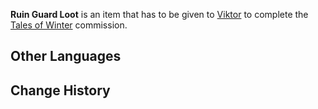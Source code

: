 {{Item Infobox
|id           = 100519
|image        = Item Chaos Device.png
|type         = Quest Items
|description  = A trophy seized from a Ruin Guard. It does not appear to have much value as a collector's item. But it is heavy enough that it would cause a great deal of pain, were it to be dropped onto a certain arrogant someone's foot.
|source1      = Obtained during the [[Tales of Winter]] commission in [[Mondstadt]]
}}
'''Ruin Guard Loot''' is an item that has to be given to [[Viktor]] to complete the [[Tales of Winter]] commission.
==Other Languages==
{{Other Languages
|default_hidden = 1
|en      = Ruin Guard Loot
|zhs     = 遗迹守卫战利品
|zhs_rm  = Yíjī Shǒuwèi Zhànlìpǐn
|zht     = 遺蹟守衛戰利品
|zht_rm  = Yíjī Shǒuwèi Zhànlìpǐn
|ja      = 遺跡守衛戦利品
|ja_rm   = Iseki Shuei Senrihin
|ko      = 유적 가디언 전리품
|ko_rm   = Yujeok Gadieon Jeonripum
|es      = Botín de Guardián de las Ruinas
|fr      = Trophée du Gardien des ruines
|ru      = Добыча со стража руин
|th      = ของที่ระลึกจากชัยชนะของ Ruin Guard
|th_rm   = 
|vi      = Chiến lợi phẩm từ Thủ Vệ Di Tích
|de      = Beute von Ruinenwächtern
|id      = Barang dari Ruin Guard
|pt      = Loot de Guarda das Ruínas
|tr      = Harabe Muhafızı Ganimeti
|it      = Bottino della Guardia delle rovine
}}

==Change History==
{{Change History|1.0}}